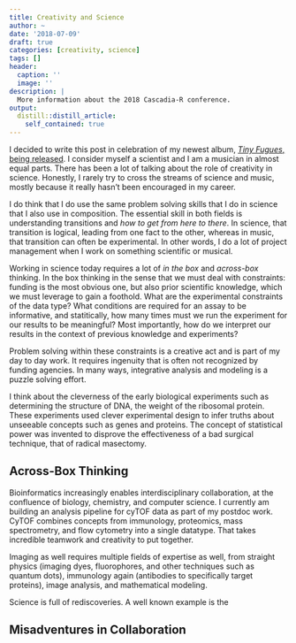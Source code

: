 ```yaml
---
title: Creativity and Science
author: ~
date: '2018-07-09'
draft: true
categories: [creativity, science]
tags: []
header:
  caption: ''
  image: ''
description: |
  More information about the 2018 Cascadia-R conference.   
output:
  distill::distill_article:
    self_contained: true
---
```


I decided to write this post in celebration of my newest album, [*Tiny Fugues*, being released](). I consider myself a scientist and I am a musician in almost equal parts. There has been a lot of talking about the role of creativity in science. Honestly, I rarely try to cross the streams of science and music, mostly because it really hasn't been encouraged in my career. 

I do think that I do use the same problem solving skills that I do in science that I also use in composition. The essential skill in both fields is understanding transitions and *how to get from here to there*. In science, that transition is logical, leading from one fact to the other, whereas in music, that transition can often be experimental. In other words, I do a lot of project management when I work on something scientific or musical. 

Working in science today requires a lot of *in the box* and *across-box* thinking. In the box thinking in the sense that we must deal with constraints: funding is the most obvious one, but also prior scientific knowledge, which we must leverage to gain a foothold. What are the experimental constraints of the data type? What conditions are required for an assay to be informative, and statitically, how many times must we run the experiment for our results to be meaningful? Most importantly, how do we interpret our results in the context of previous knowledge and experiments?

Problem solving within these constraints is a creative act and is part of my day to day work. It requires ingenuity that is often not recognized by funding agencies. In many ways, integrative analysis and modeling is a puzzle solving effort. 

I think about the cleverness of the early biological experiments such as determining the structure of DNA, the weight of the ribosomal protein. These experiments used clever experimental design to infer truths about unseeable concepts such as genes and proteins. The concept of statistical power was invented to disprove the effectiveness of a bad surgical technique, that of radical masectomy.

## Across-Box Thinking

Bioinformatics increasingly enables interdisciplinary collaboration, at the confluence of biology, chemistry, and computer science. I currently am building an analysis pipeline for cyTOF data as part of my postdoc work. CyTOF combines concepts from immunology, proteomics, mass spectrometry, and flow cytometry into a single datatype. That takes incredible teamwork and creativity to put together.

Imaging as well requires multiple fields of expertise as well, from straight physics (imaging dyes, fluorophores, and other techniques such as quantum dots), immunology again (antibodies to specifically target proteins), image analysis, and mathematical modeling.

Science is full of rediscoveries. A well known example is the

## Misadventures in Collaboration

